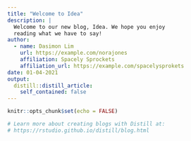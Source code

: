 ```yaml
---
title: "Welcome to Idea"
description: |
  Welcome to our new blog, Idea. We hope you enjoy 
  reading what we have to say!
author:
  - name: Dasimon Lim
    url: https://example.com/norajones
    affiliation: Spacely Sprockets
    affiliation_url: https://example.com/spacelysprokets
date: 01-04-2021
output:
  distill::distill_article:
    self_contained: false
---
```


```r
knitr::opts_chunk$set(echo = FALSE)

# Learn more about creating blogs with Distill at:
# https://rstudio.github.io/distill/blog.html

```




